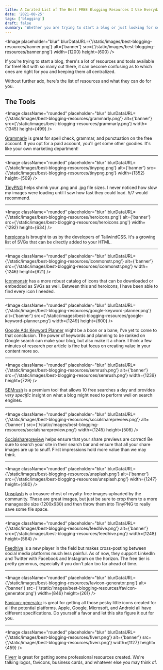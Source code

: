 ```yaml
---
title: A Curated List of The Best FREE Blogging Resources I Use Everyday
date: '2021-08-25'
tags: ['blogging']
draft: false
summary: 'Whether you are trying to start a blog or just looking for some good blogging resources for free, here is my personally curated list to help.'
---
```


<Image
  placeholder="blur"
  blurDataURL={'/static/images/best-blogging-resources/banner.png'}
  alt={'banner'}
  src={'/static/images/best-blogging-resources/banner.png'}
  width={1200}
  height={600}
/>

If you're trying to start a blog, there's a lot of resources and tools available for free! But with so many out there, it can become confusing as to which ones are right for you and keeping them all centralized.

<Callout text="This post will be a living document and updated as I find more tools" />

Without further ado, here's the list of resources and what they can do for you.

## The Tools

<Image
  className="rounded"
  placeholder="blur"
  blurDataURL={'/static/images/best-blogging-resources/grammarly.png'}
  alt={'banner'}
  src={'/static/images/best-blogging-resources/grammarly.png'}
  width={1345}
  height={499}
/>

[Grammarly](https://app.grammarly.com/) is great for spell check, grammar, and punctuation on the free account. If you opt for a paid account, you'll get some other goodies. It's like your own marketing department!

---

<Image
  className="rounded"
  placeholder="blur"
  blurDataURL={'/static/images/best-blogging-resources/tinypng.png'}
  alt={'banner'}
  src={'/static/images/best-blogging-resources/tinypng.png'}
  width={1352}
  height={509}
/>

[TinyPNG](https://tinypng.com/) helps shrink your .png and .jpg file sizes. I never noticed how slow my images were loading until I saw how fast they could load. 5/7 would recommend.

---

<Image
  className="rounded"
  placeholder="blur"
  blurDataURL={'/static/images/best-blogging-resources/heroicons.png'}
  alt={'banner'}
  src={'/static/images/best-blogging-resources/heroicons.png'}
  width={1292}
  height={634}
/>

[heroicons](https://heroicons.com/) is brought to us by the developers of TailwindCSS. It's a growing list of SVGs that can be directly added to your HTML.

---

<Image
  className="rounded"
  placeholder="blur"
  blurDataURL={'/static/images/best-blogging-resources/iconmonstr.png'}
  alt={'banner'}
  src={'/static/images/best-blogging-resources/iconmonstr.png'}
  width={1246}
  height={621}
/>

[Iconmonstr](https://iconmonstr.com/) has a more robust catalog of icons that can be downloaded or embedded as SVGs as well. Between this and heroicons, I have been able to find every icon I needed.

---

<Image
  className="rounded"
  placeholder="blur"
  blurDataURL={'/static/images/best-blogging-resources/google-keyword-planner.png'}
  alt={'banner'}
  src={'/static/images/best-blogging-resources/google-keyword-planner.png'}
  width={1249}
  height={600}
/>

[Google Ads Keyword Planner](https://ads.google.com/home/tools/keyword-planner/) might be a boon or a bane, I've yet to come to that conclusion. The power of keywords and planning to be ranked on Google search can make your blog, but also make it a chore. I think a few minutes of research per article is fine but focus on creating value in your content more so.

---

<Image
  className="rounded"
  placeholder="blur"
  blurDataURL={'/static/images/best-blogging-resources/semrush.png'}
  alt={'banner'}
  src={'/static/images/best-blogging-resources/semrush.png'}
  width={1239}
  height={729}
/>

[SEMrush](https://www.semrush.com/) is a premium tool that allows 10 free searches a day and provides _very specific_ insight on what a blog might need to perform well on search engines.

---

<Image
  className="rounded"
  placeholder="blur"
  blurDataURL={'/static/images/best-blogging-resources/socialsharepreview.png'}
  alt={'banner'}
  src={'/static/images/best-blogging-resources/socialsharepreview.png'}
  width={1245}
  height={508}
/>

[Socialsharepreview](https://socialsharepreview.com/) helps ensure that your share previews are correct! Be sure to search your site in their search bar and ensure that all your share images are up to snuff. First impressions hold more value than we may think.

---

<Image
  className="rounded"
  placeholder="blur"
  blurDataURL={'/static/images/best-blogging-resources/unsplash.png'}
  alt={'banner'}
  src={'/static/images/best-blogging-resources/unsplash.png'}
  width={1247}
  height={480}
/>

[Unsplash](https://unsplash.com/) is a treasure chest of royalty-free images uploaded by the community. These are great images, but just be sure to crop them to a more manageable size (1200x630) and then throw them into TinyPNG to really save some file space.

---

<Image
  className="rounded"
  placeholder="blur"
  blurDataURL={'/static/images/best-blogging-resources/feedhive.png'}
  alt={'banner'}
  src={'/static/images/best-blogging-resources/feedhive.png'}
  width={1248}
  height={564}
/>

[Feedhive](http://feedhive.io) is a new player in the field but makes cross-posting between social media platforms much less painful. As of now, they support LinkedIn and Twitter with Facebook and Instagram on the horizon. The free tier is pretty generous, especially if you don't plan too far ahead of time.

---

<Image
  className="rounded"
  placeholder="blur"
  blurDataURL={'/static/images/best-blogging-resources/favicon-generator.png'}
  alt={'banner'}
  src={'/static/images/best-blogging-resources/favicon-generator.png'}
  width={846}
  height={261}
/>

[Favicon-generator](https://www.favicon-generator.org/) is great for getting all those pesky little icons created for all the potential platforms. Apple, Google, Microsoft, and Android all have different specifications. Do yourself a favor and let this site figure it out for you.

---

<Image
  className="rounded"
  placeholder="blur"
  blurDataURL={'/static/images/best-blogging-resources/fiverr.png'}
  alt={'banner'}
  src={'/static/images/best-blogging-resources/fiverr.png'}
  width={1127}
  height={459}
/>

[Fiverr](https://fiverr.com/) is great for getting some professional resources created. We're talking logos, favicons, business cards, and whatever else you may think of.

<Callout text="Use the social icons in the footer if there's a tool you believe should be added to the list!" />
